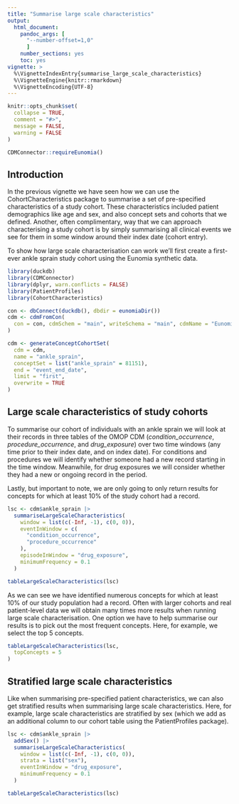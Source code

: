```yaml
---
title: "Summarise large scale characteristics"
output: 
  html_document:
    pandoc_args: [
      "--number-offset=1,0"
      ]
    number_sections: yes
    toc: yes
vignette: >
  %\VignetteIndexEntry{summarise_large_scale_characteristics}
  %\VignetteEngine{knitr::rmarkdown}
  %\VignetteEncoding{UTF-8}
---
```


```r
knitr::opts_chunk$set(
  collapse = TRUE,
  comment = "#>",
  message = FALSE,
  warning = FALSE
)

CDMConnector::requireEunomia()
```

## Introduction

In the previous vignette we have seen how we can use the CohortCharacteristics package to summarise a set of pre-specified characteristics of a study cohort. These characteristics included patient demographics like age and sex, and also concept sets and cohorts that we defined. Another, often complimentary, way that we can approach characterising a study cohort is by simply summarising all clinical events we see for them in some window around their index date (cohort entry).

To show how large scale characterisation can work we'll first create a first-ever ankle sprain study cohort using the Eunomia synthetic data.

```r
library(duckdb)
library(CDMConnector)
library(dplyr, warn.conflicts = FALSE)
library(PatientProfiles)
library(CohortCharacteristics)

con <- dbConnect(duckdb(), dbdir = eunomiaDir())
cdm <- cdmFromCon(
  con = con, cdmSchem = "main", writeSchema = "main", cdmName = "Eunomia"
)

cdm <- generateConceptCohortSet(
  cdm = cdm,
  name = "ankle_sprain",
  conceptSet = list("ankle_sprain" = 81151),
  end = "event_end_date",
  limit = "first",
  overwrite = TRUE
)
```

## Large scale characteristics of study cohorts

To summarise our cohort of individuals with an ankle sprain we will look at their records in three tables of the OMOP CDM (*condition_occurrence*, *procedure_occurrence*, and *drug_exposure*) over two time windows (any time prior to their index date, and on index date). For conditions and procedures we will identify whether someone had a new record starting in the time window. Meanwhile, for drug exposures we will consider whether they had a new or ongoing record in the period.

Lastly, but important to note, we are only going to only return results for concepts for which at least 10% of the study cohort had a record.

```r
lsc <- cdm$ankle_sprain |>
  summariseLargeScaleCharacteristics(
    window = list(c(-Inf, -1), c(0, 0)),
    eventInWindow = c(
      "condition_occurrence",
      "procedure_occurrence"
    ),
    episodeInWindow = "drug_exposure",
    minimumFrequency = 0.1
  )

tableLargeScaleCharacteristics(lsc)
```

As we can see we have identified numerous concepts for which at least 10% of our study population had a record. Often with larger cohorts and real patient-level data we will obtain many times more results when running large scale characterisation. One option we have to help summarise our results is to pick out the most frequent concepts. Here, for example, we select the top 5 concepts.

```r
tableLargeScaleCharacteristics(lsc,
  topConcepts = 5
)
```

## Stratified large scale characteristics

Like when summarising pre-specified patient characteristics, we can also get stratified results when summarising large scale characteristics. Here, for example, large scale characteristics are stratified by sex (which we add as an additional column to our cohort table using the PatientProfiles package).

```r
lsc <- cdm$ankle_sprain |>
  addSex() |>
  summariseLargeScaleCharacteristics(
    window = list(c(-Inf, -1), c(0, 0)),
    strata = list("sex"),
    eventInWindow = "drug_exposure",
    minimumFrequency = 0.1
  )

tableLargeScaleCharacteristics(lsc)
```
